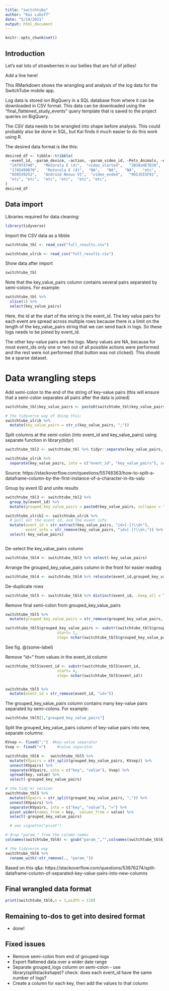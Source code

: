 ```yaml
---
title: "switchtube"
author: "Kai Lukoff"
date: "5/14/2021"
output: html_document
---
```


```r
knitr::opts_chunk$set()
```

## Introduction
Let's eat lots of strawberries in our bellies that are full of jellies!

Add a line here!

This RMarkdown shows the wrangling and analysis of the log data for the SwitchTube mobile app.

Log data is stored ion BigQuery in a SQL database from where it can be downloaded in CSV format. This data can be downloaded using the "final_flattened_study_events" query template that is saved to the project queries on BigQuery.

The CSV data needs to be wrangled into shape before analysis. This could probably also be done in SQL, but Kai finds it much easier to do this work using R.

The desired data format is like this:
```r
desired_df <- tibble::tribble(
  ~event_id, ~param_device, ~action, ~param_video_id, ~Pets_Animals, ~etc,
  "247974748",   "Motorola E (4)",  "video_started",   "2B30zHE7DJ0",   "1",   "etc",
  "1745499870",   "Motorola E (4)",  "NA",   "NA",   "NA",   "etc",
  "850539252",   "Android Nexus VI",  "video_ended",   "9OIJOISF81",   "NA",   "etc",
  "etc", "etc",  "etc", "etc",  "etc", "etc",
)
desired_df
```

## Data import
Libraries required for data cleaning:
```r
library(tidyverse)
```

Import the CSV data as a tibble
```r
switchtube_tbl <- read_csv("full_results.csv")

switchtube_ulrik <- read_csv("full_results.csv")
```

Show data after import
```r
switchtube_tbl
```

Note that the key_value_pairs column contains several pairs separated by semi-colons. For example:

```r
switchtube_tbl %>% 
  slice(1) %>% 
  select(key_value_pairs)

```

Here, the id at the start of the string is the event_id. The key value pairs for each event are spread across multiple rows because there is a limit on the length of the key_value_pairs string that we can send back in logs. So these logs needs to be joined by event_id.

The other key-value pairs are the logs. Many values are NA, because for most event_ids only one or two out of all possible actions were performed and the rest were not performed (that button was not clicked). This should be a sparse dataset.

# Data wrangling steps

Add semi-colon to the end of the string of key-value pairs (this will ensure that a semi-colon separates all pairs after the data is joined)
```r
switchtube_tbl$key_value_pairs <- paste0(switchtube_tbl$key_value_pairs, ";")

# the tidyverse way of doing this:
switchtube_ulrik %>% 
  mutate(key_value_pairs = str_c(key_value_pairs, ";"))

```

Split columns at the semi-colon (into event_id and key_value_pairs) using separate function in library(tidyr)
```r
switchtube_tbl2 <- switchtube_tbl %>% tidyr::separate(key_value_pairs, into = c("event_id", "key_value_pairs"), sep = ";", extra="merge",remove=TRUE)

switchtube_ulrik %>% 
  separate(key_value_pairs, into = c("event_id", "key_value_pairs"), sep = ";", extra="merge", remove=TRUE)

```
Source: https://stackoverflow.com/questions/55748363/how-to-split-a-dataframe-column-by-the-first-instance-of-a-character-in-its-valu

Group by event ID and unite results
```r
switchtube_tbl3 <- switchtube_tbl2 %>% 
  group_by(event_id) %>% 
  mutate(grouped_key_value_pairs = paste0(key_value_pairs, collapse = ""))

switchtube_ulrik2 <- switchtube_ulrik %>% 
  # pull out the event id, and the event info
  mutate(event_id = str_extract(key_value_pairs, "id=[-]?\\d+"),
         event_info = str_remove(key_value_pairs, "id=[-]?\\d+;")) %>% 
  select(-key_value_pairs)



```

De-select the key_value_pairs column
```r
switchtube_tbl4 <- switchtube_tbl3 %>% select(-key_value_pairs)
```

Arrange the grouped_key_value_pairs column in the front for easier reading
```r
switchtube_tbl4 <- switchtube_tbl4 %>% relocate(event_id,grouped_key_value_pairs)
```

De-duplicate rows
```r
switchtube_tbl5 <- switchtube_tbl4 %>% distinct(event_id, .keep_all = TRUE)
```

Remove final semi-colon from grouped_key_value_pairs
```r
switchtube_tbl5 %>% 
  mutate(grouped_key_value_pairs = str_remove(grouped_key_value_pairs, ";$"))

switchtube_tbl5$grouped_key_value_pairs <- substr(switchtube_tbl5$grouped_key_value_pairs,
                       start= 1, 
                       stop= nchar(switchtube_tbl5$grouped_key_value_pairs)-1)
```

See fig. \@(some-label)

Remove "id=" from values in the event_id column
```r
switchtube_tbl5$event_id <- substr(switchtube_tbl5$event_id,
                       start= 4, 
                       stop= nchar(switchtube_tbl5$event_id))


switchtube_tbl5 %>% 
  mutate(event_id = str_remove(event_id, "id="))
```

The grouped_key_value_pairs column contains many key-value pairs separated by semi-colons. For example:
```r
switchtube_tbl5[1,"grouped_key_value_pairs"]
```

Split the grouped_key_value_pairs column of key-value pairs into new, separate columns:
```r
KVsep <- fixed(";")  #key-value separator
Vsep <- fixed("=")     #value separator

switchtube_tbl6 <-  switchtube_tbl5 %>%
  mutate(KVpairs = str_split(grouped_key_value_pairs, KVsep)) %>%
  unnest(KVpairs) %>%
  separate(KVpairs, into = c("key", "value"), Vsep) %>%
  spread(key, value) %>%
  select(-grouped_key_value_pairs)

# the tidy'er version
switchtube_tbl5 %>%
  mutate(KVpairs = str_split(grouped_key_value_pairs, ";")) %>% 
  unnest(KVpairs) %>% 
  separate(KVpairs, into = c("key", "value"), "=") %>% 
  pivot_wider(names_from = key,  values_from = value) %>% 
  select(-grouped_key_value_pairs)

  # see vignette("pivot")

# drop "param_" from the column names
colnames(switchtube_tbl6) <- gsub("param_","",colnames(switchtube_tbl6))

# the tidyverse way
switchtube_tbl6 %>% 
  rename_with(~str_remove(., "param_"))

```
Based on this q&a: https://stackoverflow.com/questions/53876274/split-dataframe-column-of-separated-key-value-pairs-into-new-columns

## Final wrangled data format
```r
print(switchtube_tbl6,n = 3,width = 110)
```


## Remaining to-dos to get into desired format
* done!

## Fixed issues
* Remove semi-colon from end of grouped-logs
* Export flattened data over a wider date range
* Separate grouped_logs column on semi-colon - use library(splitstackshape)? check: does each event_id have the same number of logs?
* Create a column for each key, then add the values to that column
